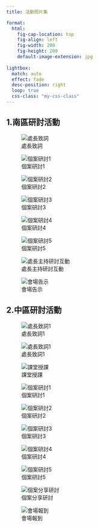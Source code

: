 ```yaml
---
title: 活動照片集

format: 
  html: 
    fig-cap-location: top
    fig-align: left
    fig-width: 200
    fig-height: 200
    default-image-extension: jpg
    
lightbox:
  match: auto
  effect: fade
  desc-position: right
  loop: true
  css-class: "my-css-class"
---
```


## 1.南區研討活動

::: {#南區活動 layout-ncol="3"}
![處長致詞](images\宣導會照片\南區\1.jpg){group="南區"}

![個案研討1](images\宣導會照片\南區\5.jpg){group="南區"}

![個案研討2](images\宣導會照片\南區\5a.jpg){group="南區"}

![個案研討3](images\宣導會照片\南區\5b.jpg){group="南區"}

![個案研討4](images\宣導會照片\南區\5c.jpg){group="南區"}

![個案研討5](images\宣導會照片\南區\6.jpg){group="南區"}

![處長主持研討互動](images\宣導會照片\南區\6.jpg){group="南區"}

![會場告示](images\宣導會照片\南區\會場指示.jpg){group="南區"}
:::

## 2.中區研討活動

::: {#中區活動 layout-ncol="3"}
![處長致詞1](images\宣導會照片\中區\1.jpg){group="中區"}

![處長致詞1](images\宣導會照片\中區\2.jpg){group="中區"}

![課堂授課](images\宣導會照片\中區\3.jpg){group="中區"}

![個案研討1](images\宣導會照片\中區\5.jpg){group="中區"}

![個案研討2](images\宣導會照片\中區\6.jpg){group="中區"}

![個案研討3](images\宣導會照片\中區\7.jpg){group="中區"}

![個案研討4](images\宣導會照片\中區\8.jpg){group="中區"}

![個案研討5](images\宣導會照片\中區\9.jpg){group="中區"}

![個案分享研討](images\宣導會照片\中區\10.jpg){group="中區"}

![會場報到](images\宣導會照片\中區\11.jpg){group="中區"}
:::

